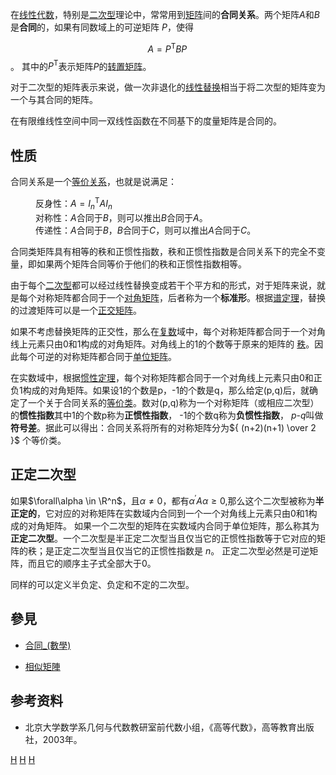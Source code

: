 在[[线性代数|线性代数]]，特别是[[二次型|二次型]]理论中，常常用到[[矩阵|矩阵]]间的'''合同关系'''。两个矩阵<math>A</math>和<math>B</math>是'''合同'''的，如果有同数域上的可逆矩阵 <math>P</math>，使得
:<math>A=P^\mathrm{T} B P \, </math>。
其中的<math>P^\mathrm{T}</math>表示矩阵<math>P</math>的[[转置矩阵|转置矩阵]]。

对于二次型的矩阵表示来说，做一次非退化的[[基变更|线性替换]]相当于将二次型的矩阵变为一个与其合同的矩阵。

在有限维线性空间中同一双线性函数在不同基下的度量矩阵是合同的。

== 性质 ==
合同关系是一个[[等价关系|等价关系]]，也就是说满足：
:反身性：<math>A=I_n^\mathrm{T} A I_n</math>
:对称性：<math>A</math>合同于<math>B</math>，则可以推出<math>B</math>合同于<math>A</math>。
:传递性：<math>A</math>合同于<math>B</math>，<math>B</math>合同于<math>C</math>，则可以推出<math>A</math>合同于<math>C</math>。

合同类矩阵具有相等的秩和正惯性指数，秩和正惯性指数是合同关系下的完全不变量，即如果两个矩阵合同等价于他们的秩和正惯性指数相等。

由于每个[[二次型|二次型]]都可以经过线性替换变成若干个平方和的形式，对于矩阵来说，就是每个对称矩阵都合同于一个[[对角矩阵|对角矩阵]]，后者称为一个'''标准形'''。根据[[谱定理|谱定理]]，替换的过渡矩阵可以是一个[[正交矩阵|正交矩阵]]。

如果不考虑替换矩阵的正交性，那么在[[复数_(数学)|复数]]域中，每个对称矩阵都合同于一个对角线上元素只由0和1构成的对角矩阵。对角线上的1的个数等于原来的矩阵的 [[矩阵的秩|秩]]。因此每个可逆的对称矩阵都合同于[[单位矩阵|单位矩阵]]。

在实数域中，根据[[惯性定理|惯性定理]]，每个对称矩阵都合同于一个对角线上元素只由0和正负1构成的对角矩阵。如果设1的个数是p，-1的个数是q，那么给定(p,q)后，就确定了一个关于合同关系的[[等价类|等价类]]。数对(p,q)称为一个对称矩阵（或相应二次型）的'''惯性指数'''其中1的个数p称为'''正惯性指数'''， -1的个数q称为'''负惯性指数'''， ''p''-''q''叫做'''符号差'''。据此可以得出：合同关系将所有的对称矩阵分为<math> {  (n+2)(n+1) \over 2 }</math> 个等价类。

== 正定二次型 ==
{{main|正定二次型}}

如果<math display="inline">\forall\alpha \in \R^n </math>，且<math display="inline">\alpha \ne 0 </math>，都有<math display="inline">\alpha^'A\alpha \ge 0 </math>,那么这个二次型被称为'''半正定的'''，它对应的对称矩阵在实数域内合同到一个一个对角线上元素只由0和1构成的对角矩阵。
如果一个二次型的矩阵在实数域内合同于单位矩阵，那么称其为'''正定二次型'''。一个二次型是半正定二次型当且仅当它的正惯性指数等于它对应的矩阵的秩；是正定二次型当且仅当它的正惯性指数是 ''n''。 正定二次型必然是可逆矩阵，而且它的顺序主子式全部大于0。

同样的可以定义半负定、负定和不定的二次型。


== 參見 ==
* [[合同_(數學)|合同_(數學)]]

* [[相似矩陣|相似矩陣]]

== 参考资料 ==
*北京大学数学系几何与代数教研室前代数小组，《高等代数》，高等教育出版社，2003年。

[[Category:线性代数|H]]
[[Category:二次型|H]]
[[Category:矩阵|H]]